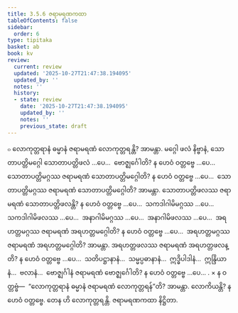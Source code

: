 ```yaml
---
title: 3.5.6 ဇရာမရဏကထာ
tableOfContents: false
sidebar:
  order: 6
type: tipitaka
basket: ab
book: kv
review:
  current: review
  updated: '2025-10-27T21:47:38.194095'
  updated_by: ''
  notes: ''
  history:
  - state: review
    date: '2025-10-27T21:47:38.194095'
    updated_by: ''
    notes: ''
    previous_state: draft
---
```



<ReviewStatus review={frontmatter.review} showDetails={true} />

<HypothesisAnnotation frontmatter={frontmatter} />

<DynamicBreadcrumb />

<Division number="726" book="kv" e="ch" v="32" p="373">

<Paragraph number="2311" book="kv">
๐ လောကုတ္တရာနံ ဓမ္မာနံ ဇရာမရဏံ လောကုတ္တရန္တိ? အာမန္တာ. မဂ္ဂေါ ဖလံ နိဗ္ဗာနံ, သောတာပတ္တိမဂ္ဂေါ သောတာပတ္တိဖလံ …ပေ…  ဗောဇ္ဈင်္ဂေါတိ? န ဟေဝံ ဝတ္တဗ္ဗေ …ပေ…  သောတာပတ္တိမဂ္ဂဿ ဇရာမရဏံ သောတာပတ္တိမဂ္ဂေါတိ? န ဟေဝံ ဝတ္တဗ္ဗေ …ပေ…  သောတာပတ္တိမဂ္ဂဿ ဇရာမရဏံ သောတာပတ္တိမဂ္ဂေါတိ? အာမန္တာ. သောတာပတ္တိဖလဿ ဇရာမရဏံ သောတာပတ္တိဖလန္တိ? န ဟေဝံ ဝတ္တဗ္ဗေ …ပေ…  သကဒါဂါမိမဂ္ဂဿ …ပေ…  သကဒါဂါမိဖလဿ …ပေ…  အနာဂါမိမဂ္ဂဿ …ပေ…  အနာဂါမိဖလဿ …ပေ…  အရဟတ္တမဂ္ဂဿ ဇရာမရဏံ အရဟတ္တမဂ္ဂေါတိ? န ဟေဝံ ဝတ္တဗ္ဗေ …ပေ…  အရဟတ္တမဂ္ဂဿ ဇရာမရဏံ အရဟတ္တမဂ္ဂေါတိ? အာမန္တာ. အရဟတ္တဖလဿ ဇရာမရဏံ အရဟတ္တဖလန္တိ? န ဟေဝံ ဝတ္တဗ္ဗေ …ပေ…  သတိပဋ္ဌာနာနံ…  သမ္မပ္ပဓာနာနံ…  ဣဒ္ဓိပါဒါနံ…  ဣန္ဒြိယာနံ…  ဗလာနံ…  ဗောဇ္ဈင်္ဂါနံ ဇရာမရဏံ ဗောဇ္ဈင်္ဂေါတိ? န ဟေဝံ ဝတ္တဗ္ဗေ …ပေ… .
</Paragraph>

</Division>
<Division number="727" book="kv" e="ch" v="32" p="374">

<Paragraph number="2312" book="kv">
× န ဝတ္တဗ္ဗံ—  “လောကုတ္တရာနံ ဓမ္မာနံ ဇရာမရဏံ လောကုတ္တရန်”တိ? အာမန္တာ. လောကိယန္တိ? န ဟေဝံ ဝတ္တဗ္ဗေ. တေန ဟိ လောကုတ္တရန္တိ.

</Paragraph>
</Division>

<Paragraph number="2313" type="center" book="kv">
ဇရာမရဏကထာ နိဋ္ဌိတာ.
</Paragraph>